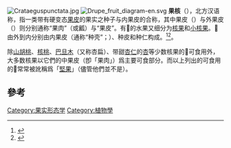 [[File:Crataeguspunctata.jpg|thumb]]
[[File:Drupe_fruit_diagram-en.svg|thumb]]
'''果核'''（{{lang-en|Pyrena}}），北方汉语称'''{{zy|𣝗<small>儿</small>|-{zh-cn:húr;zh-hk:wat6;zh-mo:wat6}-}}'''，指一类带有硬变态[[果皮|果皮]]的果实之种子与内果皮的合称，其中果皮（{{lang-en|mesocarp}}）与外果皮（{{lang-en|exocarp}}）则分别通称“果肉”（或瓤）与“果皮”。有𣝗的水果又细分为[[核果|核果]]和[[小核果|小核果]]。𣝗由外到内分别由内果皮（通称“种壳”；{{lang-en|endocarp}}）、种皮和种仁构成。<ref>{{cite book |author=Beentje, H.; Williamson, J. |year=2010  |title=The Kew Plant Glossary: an Illustrated Dictionary of Plant Terms |publisher=Kew Publishing |location=Royal Botanic Gardens, Kew  }}</ref><ref>{{cite book |author=Hickey, M.; King, C. |year=2001  |title=The Cambridge Illustrated Glossary of Botanical Terms |publisher=Cambridge University Press}}</ref>。

除[[山胡桃|山胡桃]]、[[核桃|核桃]]、[[巴旦木|巴旦木]]（又称杏扁）、带甜[[杏仁|杏仁]]的[[杏|杏]]等少数核果的𣝗可食用外，大多数核果以它們的中果皮（卽「果肉」）爲主要可食部分。而以上列出的可食用的𣝗常常被訛稱爲「[[堅果|堅果]]」（儘管他們並不是）。

==參考==
{{reflist}}

[[Category:果实形态学|Category:果实形态学]]
[[Category:植物學|Category:植物學]]